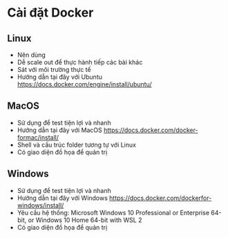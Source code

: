 # Cài đặt Docker

## Linux

-   Nên dùng
-   Dễ scale out để thực hành tiếp các bài khác
-   Sát với môi trường thực tế
-   Hướng dẫn tại đây với Ubuntu https://docs.docker.com/engine/install/ubuntu/

## MacOS

-   Sử dụng để test tiện lợi và nhanh
-   Hướng dẫn tại đây với MacOS https://docs.docker.com/docker-formac/install/
-   Shell và cấu trúc folder tương tự với Linux
-   Có giao diện đồ họa để quản trị

## Windows

-   Sử dụng để test tiện lợi và nhanh
-   Hướng dẫn tại đây với Windows https://docs.docker.com/dockerfor-windows/install/
-   Yêu cầu hệ thống: Microsoft Windows 10 Professional or Enterprise 64-bit, or Windows 10 Home 64-bit with WSL 2
-   Có giao diện đồ họa để quản trị
